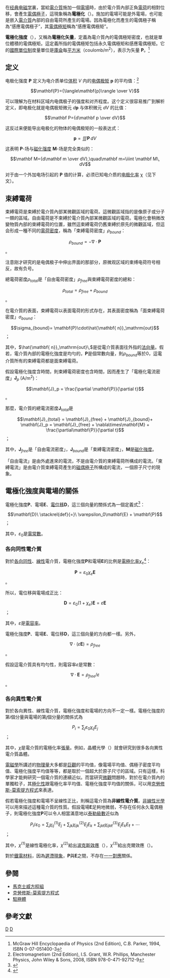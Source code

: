 {{NoteTA|G1=物理學}}
在[[经典电磁学|经典电磁学]]裏，當給[[電介質|電介質]]施加一個[[電場|電場]]時，由於電介質內部正負[[電荷|電荷]]的相對位移，會產生[[電偶極子|電偶極子]]，這現象稱為'''電極化'''（{{lang-en|electric polarization}}）。施加的電場可能是外電場，也可能是嵌入[[電介質|電介質]]內部的自由電荷所產生的電場。因為電極化而產生的電偶極子稱為“感應電偶極子”，其[[電偶極矩|電偶極矩]]稱為“感應電偶極矩”。

'''電極化強度'''（{{lang-en|polarization density}}），又稱為'''電極化矢量'''，定義為電介質內的電偶極矩密度，也就是單位體積的電偶極矩。這定義所指的電偶極矩包括永久電偶極矩和感應電偶極矩。它的[[國際單位制|國際單位制]]度量單位是[[庫侖|庫侖]]每[[平方米|平方米]]（coulomb/m<sup>2</sup>），表示为矢量 '''P'''。<ref name="Enc94">McGraw Hill Encyclopaedia of Physics (2nd Edition), C.B. Parker, 1994, ISBN 0-07-051400-3</ref>

==定义==

电极化强度 '''P''' 定义为电介质单位[[体积|体积]] ''V'' 内的[[电偶极矩|电偶极矩]] '''p''' 的平均值：<ref name="grant08">Electromagnetism (2nd Edition), I.S. Grant, W.R. Phillips, Manchester Physics, John Wiley & Sons, 2008, ISBN 978-0-471-92712-9</ref>

:<math>\mathbf{P}={\langle\mathbf{p}\rangle \over V}</math>

可以理解为在材料区域内电偶极子的强度和对齐程度。这个定义很容易推广到解析定义，即电极化就是电偶极矩微元 ''d'''''p''' 与体积微元 ''dV'' 的比值：

:<math>\mathbf P={d\mathbf p \over dV}</math>

这反过来便能导出电极化的物体的电偶极矩的一般表达式：

:<math>\mathbf p=\iiint \mathbf P\,dV</math>

这表明 '''P'''-场与[[磁化强度|磁化强度]] '''M'''-场是完全类似的：

:<math>\mathbf M={d\mathbf m \over dV},\quad\mathbf m=\iiint \mathbf M\, dV</math>

对于由一个外加电场引起的 '''P''' 值的计算，必须已知电介质的[[电极化率|电极化率]] χ（见下文）。

==束縛電荷==
束縛電荷是束縛於電介質內部某微觀區域的電荷。這微觀區域指的是像原子或分子一類的區域。自由電荷是不束縛於電介質內部某微觀區域的電荷。電極化會稍微改變物質內部的束縛電荷的位置，雖然這束縛電荷仍舊束縛於原先的微觀區域，但這会形成一種不同的[[電荷密度|電荷密度]]，稱為「束縛電荷密度」<math>\rho_{bound}</math>：
:<math> \rho_{bound} = -\nabla\cdot\mathbf{P} </math>。

注意刚才研究的是电偶极子中伸出界面的那部分，原微观区域的束缚电荷符号相反，故有负号。{{clarify}}

總電荷密度<math>\rho_{total}</math>是「自由電荷密度」<math>\rho_{free}</math>與束縛電荷密度的總和：
:<math>\rho_{total} = \rho_{free} + \rho_{bound}</math>。

在電介質的表面，束縛電荷以表面電荷的形式存在，其表面密度稱為「面束縛電荷密度」<math>\sigma_{bound}</math>：
:<math>\sigma_{bound}= \mathbf{P}\cdot\hat{\mathbf{ n}}_\mathrm{out}</math>；

其中，<math>\hat{\mathbf{ n}}_\mathrm{out}\,</math>是從電介質表面往外指的[[法向量|法向量]]。假若，電介質內部的電極化強度是均勻的，<math>\mathbf{P}</math>是個常數向量，則<math>\rho_{bound}</math>等於0，這電介質所有的束縛電荷都是面束縛電荷。

假設電極化強度含時間，則束縛電荷密度也含時間，因而產生了「電極化電流密度」<math>\mathbf{J}_p</math> (A/m<sup>2</sup>)：
:<math> \mathbf{J}_p = \frac{\partial \mathbf{P}}{\partial t} </math>。

那麼，電介質的總電流密度<math>\mathbf{J}_{total}</math>是
:<math> \mathbf{J}_{total} = \mathbf{J}_{free} +  \mathbf{J}_{bound}+ \mathbf{J}_p = \mathbf{J}_{free} + \nabla\times\mathbf{M} + \frac{\partial\mathbf{P}}{\partial t}</math>；

其中，<math>\mathbf{J}_{free}</math>是「自由電流密度」，<math>\mathbf{J}_{bound}</math>是「束縛電流密度」，<math>\mathbf{M}</math>是[[磁化強度|磁化強度]]。

「自由電流」是由外處進來的電流，不是由電介質的束縛電荷所構成的電流。「束縛電流」是由電介質束縛電荷產生的[[磁偶極子|磁偶極子]]所構成的電流，一個原子尺寸的現象。

==電極化強度與電場的關係==
電極化強度<math>\mathbf{P}</math>、電場<math>\mathbf{E}</math>、[[電位移|電位移]]<math>\mathbf{D}</math>，這三個向量的關係式為一個定義式<ref name="Griffiths1998">{{citation| author=Griffiths, David J.|title=Introduction to Electrodynamics (3rd ed.)| publisher=Prentice Hall |year=1998|pages = pp. 175, 179-184 |isbn=0-13-805326-X}}</ref>：
:<math>\mathbf{D}\ \stackrel{def}{=}\ \varepsilon_0\mathbf{E} + \mathbf{P}</math>；

其中，<math>\varepsilon_0</math>是[[電常數|電常數]]。

===各向同性電介質===
對於[[各向同性|各向同性]]、[[線性|線性]]電介質，電極化強度<math>\mathbf{P}</math>和電場<math>\mathbf{E}</math>的比例是[[電極化率|電極化率]]<math>\chi_e</math><ref name=Jackson1999>{{citation|last=Jackson|first=John David|title=Classical Electrodynamic|publisher = John Wiley & Sons, Inc. |year=1999|location=USA|edition=3rd.|pages=pp. 151-154|isbn=978-0-471-30932-1}}</ref>：
:<math>\mathbf{P}=\varepsilon_0\chi_e\mathbf{E}</math>。

所以，電位移與電場成正比：
:<math>\mathbf{D}=\varepsilon_{0}(1+\chi_e) \mathbf{E}=\varepsilon\mathbf{E} </math>；

其中，<math>\varepsilon</math>是[[電容率|電容率]]。

電極化強度<math>\mathbf{P}</math>、電場<math>\mathbf{E}</math>、電位移<math>\mathbf{D}</math>，這三個向量的方向都一樣。另外，
:<math>\nabla\cdot(\varepsilon\mathbf{E})=\rho_{free}</math>。

假設這電介質具有均勻性，則電容率<math>\varepsilon</math>是常數：
:<math>\nabla\cdot\mathbf{E}=\rho_{free}/\varepsilon</math>。

===各向異性電介質===
對於各向異性、線性電介質，電極化強度和電場的方向不一定一樣。電極化強度的第<math>i </math>個分量與電場的第<math>j</math>個分量的關係式為
:<math>P_i = \sum_j \varepsilon_0 \chi_{ij} E_j </math>；

其中，<math>\chi</math>是電介質的電極化率[[張量|張量]]。例如，晶體光學（{{lang|en|crystal optics}}）就會研究到很多各向異性電介質晶體。

[[電磁學|電磁學]]所講述的[[物理量|物理量]]大多都是[[巨觀|巨觀]]的平均值，像電場平均值、偶極子密度平均值、電極化強度平均值等等，都是取於一個超大於原子尺寸的區域。只有這樣，科學家才能夠研究一個電介質的連續近似。而當研究[[微觀|微觀]]問題時，對於在電介質內的單獨粒子，其[[極化性|極化性]]跟電極化率平均值、電極化強度平均值的關係，可以用[[克勞修斯-莫索提方程式|克勞修斯-莫索提方程式]]來表達。

假若電極化強度和電場不呈線性正比，則稱這電介質為'''非線性電介質'''。[[非線性光學|非線性光學]]可以用來描述這種電介質的性質。假設電場<math>\mathbf{E}</math>足夠地微弱，不存在任何永久電偶極子，則電極化強度<math>\mathbf{P}</math>可以令人相當滿意地以[[泰勒級數|泰勒級數]]近似為
:<math>P_i / \varepsilon_0 = \sum_j  \chi^{(1)}_{ij} E_j  +  \sum_{jk} \chi_{ijk}^{(2)} E_j E_k + \sum_{jk\ell} \chi_{ijk\ell}^{(3)} E_j E_k E_\ell  + \cdots</math>；

其中，<math>\chi^{(1)}</math>是線性電極化率，<math>\chi^{(2)}</math>給出[[波克斯效應|波克斯效應]]（{{lang|en|Pockels effect}}），<math>\chi^{(3)}</math>給出克爾效應（{{lang|en|Kerr effect}}）。

對於[[鐵電性|鐵電材料]]，因為[[遲滯現象|遲滯現象]]，<math>\mathbf{P}</math>與<math>\mathbf{E}</math>之間，不存在[[一一對應|一一對應]]關係。

==參閱==
*[[馬克士威方程組|馬克士威方程組]]
*[[克勞修斯-莫索提方程式|克勞修斯-莫索提方程式]]
*[[駐極體|駐極體]]

==參考文獻==
{{reflist|2}}

{{电磁学}}
[[Category:電磁學|D]]
[[Category:物質內的電場和磁場|D]]